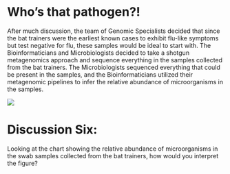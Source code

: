 # Who’s that pathogen?!

After much discussion, the team of Genomic Specialists decided that since the bat trainers were the earliest known cases to exhibit flu-like symptoms but test negative for flu, these samples would be ideal to start with. The Bioinformaticians and Microbiologists decided to take a shotgun metagenomics approach and sequence everything in the samples collected from the bat trainers. The Microbiologists sequenced everything that could be present in the samples, and the Bioinformaticians utilized their metagenomic pipelines to infer the relative abundance of microorganisms in the samples.

![](../images/relabundance_1.jpeg)

# Discussion Six:

Looking at the chart showing the relative abundance of microorganisms in the swab samples collected from the bat trainers, how would you interpret the figure?